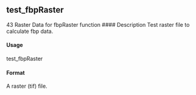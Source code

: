 ## test_fbpRaster
43
Raster Data for fbpRaster function
#### Description
Test raster file to calculate fbp data.

#### Usage
test_fbpRaster

#### Format
A raster (tif) file.

